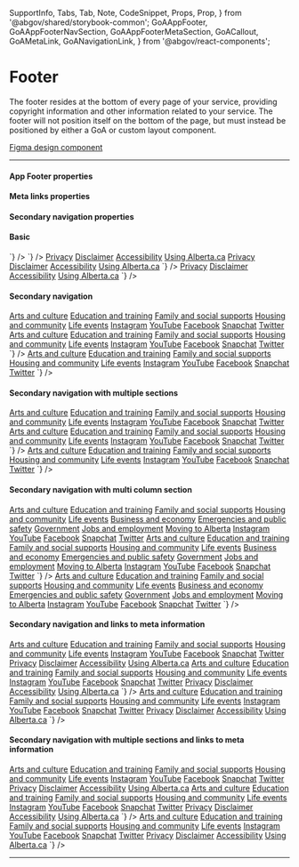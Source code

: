 
  SupportInfo,
  Tabs,
  Tab,
  Note,
  CodeSnippet,
  Props,
  Prop,
} from '@abgov/shared/storybook-common';
  GoAAppFooter,
  GoAAppFooterNavSection,
  GoAAppFooterMetaSection,
  GoACallout,
  GoAMetaLink,
  GoANavigationLink,
} from '@abgov/react-components';

<Meta title="Components/App Footer" component={GoAAppFooter} />

# Footer

The footer resides at the bottom of every page of your service, providing copyright information and other information related to your service.
The footer will not position itself on the bottom of the page, but must instead be positioned by either a GoA or custom layout component.

[Figma design component](https://www.figma.com/file/3pb2IK8s2QUqWieH79KdN7/%E2%9D%96-Components-%7C-DDI?node-id=5652%3A228700)

---

#### App Footer properties

<Props showTabs={true}>
  <Prop
    name="maxcontentwidth"
    lang="angular"
    type="string"
    defaultValue="--layout-max-content-width defined within the styles lib"
    description="The maximum width of the main content area"
  />
  <Prop
    name="maxContentWidth"
    lang="react"
    type="string"
    defaultValue="--layout-max-content-width defined within the styles lib"
    description="The maximum width of the main content area"
  />
</Props>

#### Meta links properties

<Props>
  <Prop
    name="slot"
    type="meta"
    description="Links to meta information to display in the footer"
  />
</Props>

#### Secondary navigation properties

<Props showTabs={true}>
  <Prop
    name="maxcolumncount"
    lang="angular"
    type="number"
    defaultValue="1"
    description="Set the number of columns for navigation links on larger viewports"
  />
  <Prop
    name="maxColumnCount"
    lang="react"
    type="number"
    defaultValue="1"
    description="Set the number of columns for navigation links on larger viewports"
  />
  <Prop
    name="heading"
    type="string"
    description="Sub heading of the navigation links"
  />
  <Prop
    name="slot"
    type="nav"
    description="Anchor elements to display in the top navigation section"
  />
</Props>

#### Basic

<Story name="Basic">
  <GoAAppFooter />
</Story>

<Tabs>
  <Tab label="Web Component" hidden={true}>
    <CodeSnippet
      lang="html"
      code={`
      <goa-app-footer />
    `}
    />
  </Tab>
  <Tab label="Angular">
    <CodeSnippet
      lang="html"
      code={`
      <goa-app-footer></goa-app-footer>
    `}
    />
  </Tab>
  <Tab label="React">
    <CodeSnippet
      lang="tsx"
      code={`
      <GoAAppFooter />
    `}
    />
  </Tab>
</Tabs>

<Story name="Meta information">
  <GoAAppFooter>
    <GoAAppFooterMetaSection>
      <a href="privacy.html">Privacy</a>
      <a href="disclaimer.html">Disclaimer</a>
      <a href="accessibility.html">Accessibility</a>
      <a href="using-alberta.html">Using Alberta.ca</a>
    </GoAAppFooterMetaSection>
  </GoAAppFooter>
</Story>

<Tabs>
  <Tab label="Web Component" hidden={true}>
    <CodeSnippet
      lang="html"
      code={`
      <goa-app-footer>
        <goa-app-footer-meta-section slot="meta">
          <a href="privacy.html">Privacy</a>
          <a href="disclaimer.html">Disclaimer</a>
          <a href="accessibility.html">Accessibility</a>
          <a href="using-alberta.html">Using Alberta.ca</a>
        </goa-app-footer-meta-section>
      </goa-app-footer>
    `}
    />
  </Tab>
  <Tab label="Angular">
    <CodeSnippet
      lang="html"
      code={`
      <goa-app-footer>
        <goa-app-footer-meta-section slot="meta">
          <a href="privacy.html">Privacy</a>
          <a href="disclaimer.html">Disclaimer</a>
          <a href="accessibility.html">Accessibility</a>
          <a href="using-alberta.html">Using Alberta.ca</a>
        </goa-app-footer-meta-section>
      </goa-app-footer>
    `}
    />
  </Tab>
  <Tab label="React">
    <CodeSnippet
      lang="tsx"
      code={`
      <GoAAppFooter>
        <GoAAppFooterMetaSection>
          <a href="privacy.html">Privacy</a>
          <a href="disclaimer.html">Disclaimer</a>
          <a href="accessibility.html">Accessibility</a>
          <a href="using-alberta.html">Using Alberta.ca</a>
        </GoAAppFooterMetaSection>
      </GoAAppFooter>
    `}
    />
  </Tab>
</Tabs>

#### Secondary navigation

<Story name="Secondary navigation">
  <GoAAppFooter>
    <GoAAppFooterNavSection maxColumnCount={3}>
      <a href="a.html">Arts and culture</a>
      <a href="b.html">Education and training</a>
      <a href="c.html">Family and social supports</a>
      <a href="d.html">Housing and community</a>
      <a href="e.html">Life events</a>
      <a href="instagram.html">Instagram</a>
      <a href="youtube.html">YouTube</a>
      <a href="facebook.html">Facebook</a>
      <a href="snapchat.html">Snapchat</a>
      <a href="twitter.html">Twitter</a>
    </GoAAppFooterNavSection>
  </GoAAppFooter>
</Story>

<Tabs>
  <Tab label="Web Component" hidden={true}>
    <CodeSnippet
      lang="html"
      code={`
      <goa-app-footer>
        <goa-app-footer-nav-section maxcolumncount="3" slot="nav">
          <a href="a.html">Arts and culture</a>
          <a href="b.html">Education and training</a>
          <a href="c.html">Family and social supports</a>
          <a href="d.html">Housing and community</a>
          <a href="e.html">Life events</a>
          <a href="instagram.html">Instagram</a>
          <a href="youtube.html">YouTube</a>
          <a href="facebook.html">Facebook</a>
          <a href="snapchat.html">Snapchat</a>
          <a href="twitter.html">Twitter</a>
        </goa-app-footer-nav-section>
      </goa-app-footer>
    `}
    />
  </Tab>
  <Tab label="Angular">
    <CodeSnippet
      lang="html"
      code={`
      <goa-app-footer>
        <goa-app-footer-nav-section maxcolumncount="3" slot="nav">
          <a href="a.html">Arts and culture</a>
          <a href="b.html">Education and training</a>
          <a href="c.html">Family and social supports</a>
          <a href="d.html">Housing and community</a>
          <a href="e.html">Life events</a>
          <a href="instagram.html">Instagram</a>
          <a href="youtube.html">YouTube</a>
          <a href="facebook.html">Facebook</a>
          <a href="snapchat.html">Snapchat</a>
          <a href="twitter.html">Twitter</a>
        </goa-app-footer-nav-section>
      </goa-app-footer>
    `}
    />
  </Tab>
  <Tab label="React">
    <CodeSnippet
      lang="tsx"
      code={`
      <GoAAppFooter>
        <GoAAppFooterNavSection maxColumnCount={3}>
          <a href="a.html">Arts and culture</a>
          <a href="b.html">Education and training</a>
          <a href="c.html">Family and social supports</a>
          <a href="d.html">Housing and community</a>
          <a href="e.html">Life events</a>
          <a href="instagram.html">Instagram</a>
          <a href="youtube.html">YouTube</a>
          <a href="facebook.html">Facebook</a>
          <a href="snapchat.html">Snapchat</a>
          <a href="twitter.html">Twitter</a>
        </GoAAppFooterNavSection>
      </GoAAppFooter>
    `}
    />
  </Tab>
</Tabs>

#### Secondary navigation with multiple sections

<Story name="Secondary navigation with multiple sections">
  <GoAAppFooter>
    <GoAAppFooterNavSection heading="All Services">
      <a href="a.html">Arts and culture</a>
      <a href="b.html">Education and training</a>
      <a href="c.html">Family and social supports</a>
      <a href="d.html">Housing and community</a>
      <a href="e.html">Life events</a>
    </GoAAppFooterNavSection>
    <GoAAppFooterNavSection heading="Social Media">
      <a href="instagram.html">Instagram</a>
      <a href="youtube.html">YouTube</a>
      <a href="facebook.html">Facebook</a>
      <a href="snapchat.html">Snapchat</a>
      <a href="twitter.html">Twitter</a>
    </GoAAppFooterNavSection>
  </GoAAppFooter>
</Story>

<Tabs>
  <Tab label="Web Component" hidden={true}>
    <CodeSnippet
      lang="html"
      code={`
      <goa-app-footer>
        <goa-app-footer-nav-section heading="All Services" slot="nav">
          <a href="a.html">Arts and culture</a>
          <a href="b.html">Education and training</a>
          <a href="c.html">Family and social supports</a>
          <a href="d.html">Housing and community</a>
          <a href="e.html">Life events</a>
        </goa-app-footer-nav-section>
        <goa-app-footer-nav-section heading="Social Media" slot="nav">
          <a href="instagram.html">Instagram</a>
          <a href="youtube.html">YouTube</a>
          <a href="facebook.html">Facebook</a>
          <a href="snapchat.html">Snapchat</a>
          <a href="twitter.html">Twitter</a>
        </goa-app-footer-nav-section>
      </goa-app-footer>
    `}
    />
  </Tab>
  <Tab label="Angular">
    <CodeSnippet
      lang="html"
      code={`
      <goa-app-footer>
        <goa-app-footer-nav-section heading="All Services" slot="nav">
          <a href="a.html">Arts and culture</a>
          <a href="b.html">Education and training</a>
          <a href="c.html">Family and social supports</a>
          <a href="d.html">Housing and community</a>
          <a href="e.html">Life events</a>
        </goa-app-footer-nav-section>
        <goa-app-footer-nav-section heading="Social Media" slot="nav">
          <a href="instagram.html">Instagram</a>
          <a href="youtube.html">YouTube</a>
          <a href="facebook.html">Facebook</a>
          <a href="snapchat.html">Snapchat</a>
          <a href="twitter.html">Twitter</a>
        </goa-app-footer-nav-section>
      </goa-app-footer>
    `}
    />
  </Tab>
  <Tab label="React">
    <CodeSnippet
      lang="tsx"
      code={`
      <GoAAppFooter>
        <GoAAppFooterNavSection heading="All Services">
          <a href="a.html">Arts and culture</a>
          <a href="b.html">Education and training</a>
          <a href="c.html">Family and social supports</a>
          <a href="d.html">Housing and community</a>
          <a href="e.html">Life events</a>
        </GoAAppFooterNavSection>
        <GoAAppFooterNavSection heading="Social Media">
          <a href="instagram.html">Instagram</a>
          <a href="youtube.html">YouTube</a>
          <a href="facebook.html">Facebook</a>
          <a href="snapchat.html">Snapchat</a>
          <a href="twitter.html">Twitter</a>
        </GoAAppFooterNavSection>
      </GoAAppFooter>
    `}
    />
  </Tab>
</Tabs>

#### Secondary navigation with multi column section

<Story name="Secondary navigation with multi column section">
  <GoAAppFooter>
    <GoAAppFooterNavSection heading="All Services" maxColumnCount={2}>
      <a href="a.html">Arts and culture</a>
      <a href="b.html">Education and training</a>
      <a href="c.html">Family and social supports</a>
      <a href="d.html">Housing and community</a>
      <a href="e.html">Life events</a>
      <a href="f.html">Business and economy</a>
      <a href="g.html">Emergencies and public safety</a>
      <a href="h.html">Government</a>
      <a href="i.html">Jobs and employment</a>
      <a href="j.html">Moving to Alberta</a>
    </GoAAppFooterNavSection>
    <GoAAppFooterNavSection heading="Social Media">
      <a href="instagram.html">Instagram</a>
      <a href="youtube.html">YouTube</a>
      <a href="facebook.html">Facebook</a>
      <a href="snapchat.html">Snapchat</a>
      <a href="twitter.html">Twitter</a>
    </GoAAppFooterNavSection>
  </GoAAppFooter>
</Story>

<Tabs>
  <Tab label="Web Component" hidden={true}>
    <CodeSnippet
      lang="html"
      code={`
      <goa-app-footer>
        <goa-app-footer-nav-section heading="All Services" maxcolumncount="2" slot="nav">
          <a href="a.html">Arts and culture</a>
          <a href="b.html">Education and training</a>
          <a href="c.html">Family and social supports</a>
          <a href="d.html">Housing and community</a>
          <a href="e.html">Life events</a>
          <a href="f.html">Business and economy</a>
          <a href="g.html">Emergencies and public safety</a>
          <a href="h.html">Government</a>
          <a href="i.html">Jobs and employment</a>
          <a href="j.html">Moving to Alberta</a>
        </goa-app-footer-nav-section>
        <goa-app-footer-nav-section heading="Social Media" slot="nav">
          <a href="instagram.html">Instagram</a>
          <a href="youtube.html">YouTube</a>
          <a href="facebook.html">Facebook</a>
          <a href="snapchat.html">Snapchat</a>
          <a href="twitter.html">Twitter</a>
        </goa-app-footer-nav-section>
      </goa-app-footer>
    `}
    />
  </Tab>
  <Tab label="Angular">
    <CodeSnippet
      lang="html"
      code={`
      <goa-app-footer>
        <goa-app-footer-nav-section heading="All Services" maxcolumncount="2" slot="nav">
          <a href="a.html">Arts and culture</a>
          <a href="b.html">Education and training</a>
          <a href="c.html">Family and social supports</a>
          <a href="d.html">Housing and community</a>
          <a href="e.html">Life events</a>
          <a href="f.html">Business and economy</a>
          <a href="g.html">Emergencies and public safety</a>
          <a href="h.html">Government</a>
          <a href="i.html">Jobs and employment</a>
          <a href="j.html">Moving to Alberta</a>
        </goa-app-footer-nav-section>
        <goa-app-footer-nav-section heading="Social Media" slot="nav">
          <a href="instagram.html">Instagram</a>
          <a href="youtube.html">YouTube</a>
          <a href="facebook.html">Facebook</a>
          <a href="snapchat.html">Snapchat</a>
          <a href="twitter.html">Twitter</a>
        </goa-app-footer-nav-section>
      </goa-app-footer>
    `}
    />
  </Tab>
  <Tab label="React">
    <CodeSnippet
      lang="tsx"
      code={`
      <GoAAppFooter>
        <GoAAppFooterNavSection heading="All Services" maxColumnCount={2}>
          <a href="a.html">Arts and culture</a>
          <a href="b.html">Education and training</a>
          <a href="c.html">Family and social supports</a>
          <a href="d.html">Housing and community</a>
          <a href="e.html">Life events</a>
          <a href="f.html">Business and economy</a>
          <a href="g.html">Emergencies and public safety</a>
          <a href="h.html">Government</a>
          <a href="i.html">Jobs and employment</a>
          <a href="j.html">Moving to Alberta</a>
        </GoAAppFooterNavSection>
        <GoAAppFooterNavSection heading="Social Media">
          <a href="instagram.html">Instagram</a>
          <a href="youtube.html">YouTube</a>
          <a href="facebook.html">Facebook</a>
          <a href="snapchat.html">Snapchat</a>
          <a href="twitter.html">Twitter</a>
        </GoAAppFooterNavSection>
      </GoAAppFooter>
    `}
    />
  </Tab>
</Tabs>

#### Secondary navigation and links to meta information

<Story name="Secondary navigation and links to meta information">
  <GoAAppFooter>
    <GoAAppFooterNavSection maxColumnCount={2}>
      <a href="a.html">Arts and culture</a>
      <a href="b.html">Education and training</a>
      <a href="c.html">Family and social supports</a>
      <a href="d.html">Housing and community</a>
      <a href="e.html">Life events</a>
      <a href="instagram.html">Instagram</a>
      <a href="youtube.html">YouTube</a>
      <a href="facebook.html">Facebook</a>
      <a href="snapchat.html">Snapchat</a>
      <a href="twitter.html">Twitter</a>
    </GoAAppFooterNavSection>
    <GoAAppFooterMetaSection>
      <a href="privacy.html">Privacy</a>
      <a href="disclaimer.html">Disclaimer</a>
      <a href="accessibility.html">Accessibility</a>
      <a href="using-alberta.html">Using Alberta.ca</a>
    </GoAAppFooterMetaSection>
  </GoAAppFooter>
</Story>

<Tabs>
  <Tab label="Web Component" hidden={true}>
    <CodeSnippet
      lang="html"
      code={`
      <goa-app-footer>
        <goa-app-footer-nav-section maxcolumncount="2" slot="nav">
          <a href="a.html">Arts and culture</a>
          <a href="b.html">Education and training</a>
          <a href="c.html">Family and social supports</a>
          <a href="d.html">Housing and community</a>
          <a href="instagram.html">Instagram</a>
          <a href="youtube.html">YouTube</a>
          <a href="facebook.html">Facebook</a>
          <a href="snapchat.html">Snapchat</a>
          <a href="twitter.html">Twitter</a>
        </goa-app-footer-nav-section>
        <goa-app-footer-meta-section slot="meta">
          <a href="privacy.html">Privacy</a>
          <a href="disclaimer.html">Disclaimer</a>
          <a href="accessibility.html">Accessibility</a>
          <a href="using-alberta.html">Using Alberta.ca</a>
        </goa-app-footer-meta-section>
      </goa-app-footer>
    `}
    />
  </Tab>
  <Tab label="Angular">
    <CodeSnippet
      lang="html"
      code={`
      <goa-app-footer>
        <goa-app-footer-nav-section maxcolumncount="2" slot="nav">
          <a href="a.html">Arts and culture</a>
          <a href="b.html">Education and training</a>
          <a href="c.html">Family and social supports</a>
          <a href="d.html">Housing and community</a>
          <a href="e.html">Life events</a>
          <a href="instagram.html">Instagram</a>
          <a href="youtube.html">YouTube</a>
          <a href="facebook.html">Facebook</a>
          <a href="snapchat.html">Snapchat</a>
          <a href="twitter.html">Twitter</a>
        </goa-app-footer-nav-section>
        <goa-app-footer-meta-section slot="meta">
          <a href="privacy.html">Privacy</a>
          <a href="disclaimer.html">Disclaimer</a>
          <a href="accessibility.html">Accessibility</a>
          <a href="using-alberta.html">Using Alberta.ca</a>
        </goa-app-footer-meta-section>
      </goa-app-footer>
    `}
    />
  </Tab>
  <Tab label="React">
    <CodeSnippet
      lang="tsx"
      code={`
      <GoAAppFooter>
        <GoAAppFooterNavSection maxColumnCount={2}>
          <a href="a.html">Arts and culture</a>
          <a href="b.html">Education and training</a>
          <a href="c.html">Family and social supports</a>
          <a href="d.html">Housing and community</a>
          <a href="e.html">Life events</a>
          <a href="instagram.html">Instagram</a>
          <a href="youtube.html">YouTube</a>
          <a href="facebook.html">Facebook</a>
          <a href="snapchat.html">Snapchat</a>
          <a href="twitter.html">Twitter</a>
        </GoAAppFooterNavSection>
        <GoAAppFooterMetaSection>
          <a href="privacy.html">Privacy</a>
          <a href="disclaimer.html">Disclaimer</a>
          <a href="accessibility.html">Accessibility</a>
          <a href="using-alberta.html">Using Alberta.ca</a>
        </GoAAppFooterMetaSection>
      </GoAAppFooter>
    `}
    />
  </Tab>
</Tabs>

#### Secondary navigation with multiple sections and links to meta information

<Story name="Secondary navigation with multiple sections and links to meta information">
  <GoAAppFooter>
    <GoAAppFooterNavSection heading="All Services">
      <a href="a.html">Arts and culture</a>
      <a href="b.html">Education and training</a>
      <a href="c.html">Family and social supports</a>
      <a href="d.html">Housing and community</a>
      <a href="e.html">Life events</a>
    </GoAAppFooterNavSection>
    <GoAAppFooterNavSection heading="Social Media">
      <a href="instagram.html">Instagram</a>
      <a href="youtube.html">YouTube</a>
      <a href="facebook.html">Facebook</a>
      <a href="snapchat.html">Snapchat</a>
      <a href="twitter.html">Twitter</a>
    </GoAAppFooterNavSection>
    <GoAAppFooterMetaSection>
      <a href="privacy.html">Privacy</a>
      <a href="disclaimer.html">Disclaimer</a>
      <a href="accessibility.html">Accessibility</a>
      <a href="using-alberta.html">Using Alberta.ca</a>
    </GoAAppFooterMetaSection>
  </GoAAppFooter>
</Story>

<Tabs>
  <Tab label="Web Component" hidden={true}>
    <CodeSnippet
      lang="html"
      code={`
      <goa-app-footer>
        <goa-app-footer-nav-section heading="All Services" slot="nav">
          <a href="a.html">Arts and culture</a>
          <a href="b.html">Education and training</a>
          <a href="c.html">Family and social supports</a>
          <a href="d.html">Housing and community</a>
          <a href="e.html">Life events</a>
        </goa-app-footer-nav-section>
        <goa-app-footer-nav-section heading="Social Media" slot="nav">
          <a href="instagram.html">Instagram</a>
          <a href="youtube.html">YouTube</a>
          <a href="facebook.html">Facebook</a>
          <a href="snapchat.html">Snapchat</a>
          <a href="twitter.html">Twitter</a>
        </goa-app-footer-nav-section>
        <goa-app-footer-meta-section slot="meta">
          <a href="privacy.html">Privacy</a>
          <a href="disclaimer.html">Disclaimer</a>
          <a href="accessibility.html">Accessibility</a>
          <a href="using-alberta.html">Using Alberta.ca</a>
        </goa-app-footer-meta-section>
      </goa-app-footer>
    `}
    />
  </Tab>
  <Tab label="Angular">
    <CodeSnippet
      lang="html"
      code={`
      <goa-app-footer>
        <goa-app-footer-nav-section heading="All Services" slot="nav">
          <a href="a.html">Arts and culture</a>
          <a href="b.html">Education and training</a>
          <a href="c.html">Family and social supports</a>
          <a href="d.html">Housing and community</a>
          <a href="e.html">Life events</a>
        </goa-app-footer-nav-section>
        <goa-app-footer-nav-section heading="Social Media" slot="nav">
          <a href="instagram.html">Instagram</a>
          <a href="youtube.html">YouTube</a>
          <a href="facebook.html">Facebook</a>
          <a href="snapchat.html">Snapchat</a>
          <a href="twitter.html">Twitter</a>
        </goa-app-footer-nav-section>
        <goa-app-footer-meta-section slot="meta">
          <a href="privacy.html">Privacy</a>
          <a href="disclaimer.html">Disclaimer</a>
          <a href="accessibility.html">Accessibility</a>
          <a href="using-alberta.html">Using Alberta.ca</a>
        </goa-app-footer-meta-section>
      </goa-app-footer>
    `}
    />
  </Tab>
  <Tab label="React">
    <CodeSnippet
      lang="tsx"
      code={`
      <GoAAppFooter>
        <GoAAppFooterNavSection heading="All Services">
          <a href="a.html">Arts and culture</a>
          <a href="b.html">Education and training</a>
          <a href="c.html">Family and social supports</a>
          <a href="d.html">Housing and community</a>
          <a href="e.html">Life events</a>
        </GoAAppFooterNavSection>
        <GoAAppFooterNavSection heading="Social Media">
          <a href="instagram.html">Instagram</a>
          <a href="youtube.html">YouTube</a>
          <a href="facebook.html">Facebook</a>
          <a href="snapchat.html">Snapchat</a>
          <a href="twitter.html">Twitter</a>
        </GoAAppFooterNavSection>
        <GoAAppFooterMetaSection>
          <a href="privacy.html">Privacy</a>
          <a href="disclaimer.html">Disclaimer</a>
          <a href="accessibility.html">Accessibility</a>
          <a href="using-alberta.html">Using Alberta.ca</a>
        </GoAAppFooterMetaSection>
      </GoAAppFooter>
    `}
    />
  </Tab>
</Tabs>

---

<SupportInfo />
